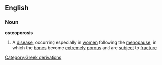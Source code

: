 ==English==
===Noun===
{{wikipedia}}
'''osteoporosis'''
#A [[disease]], occurring especially in [[women]] following the [[menopause]], in which the [[bone]]s become [[extremely]] [[porous]] and are [[subject]] to [[fracture]] 
[[Category:Greek derivations]]